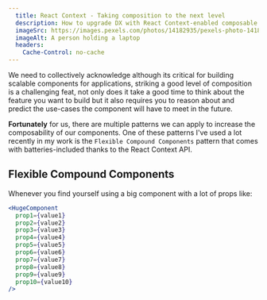 ```yaml
---
  title: React Context - Taking composition to the next level
  description: How to upgrade DX with React Context-enabled composable components.
  imageSrc: https://images.pexels.com/photos/14182935/pexels-photo-14182935.jpeg?auto=compress&cs=tinysrgb&w=1260&h=750&dpr=2
  imageAlt: A person holding a laptop
  headers:
    Cache-Control: no-cache
---
```


We need to collectively acknowledge although its critical for building scalable components for applications, striking a good level of composition is a challenging feat, not only does it take a good time to think about the feature you want to build but it also requires you to reason about and predict the use-cases the component will have to meet in the future.

**Fortunately** for us, there are multiple patterns we can apply to increase the composability of our components. One of these patterns I've used a lot recently in my work is the `Flexible Compound Components` pattern that comes with batteries-included thanks to the React Context API.

## Flexible Compound Components

Whenever you find yourself using a big component with a lot of props like:

```jsx
<HugeComponent
  prop1={value1}
  prop2={value2}
  prop3={value3}
  prop4={value4}
  prop5={value5}
  prop6={value6}
  prop7={value7}
  prop8={value8}
  prop9={value9}
  prop10={value10}
/>
```
